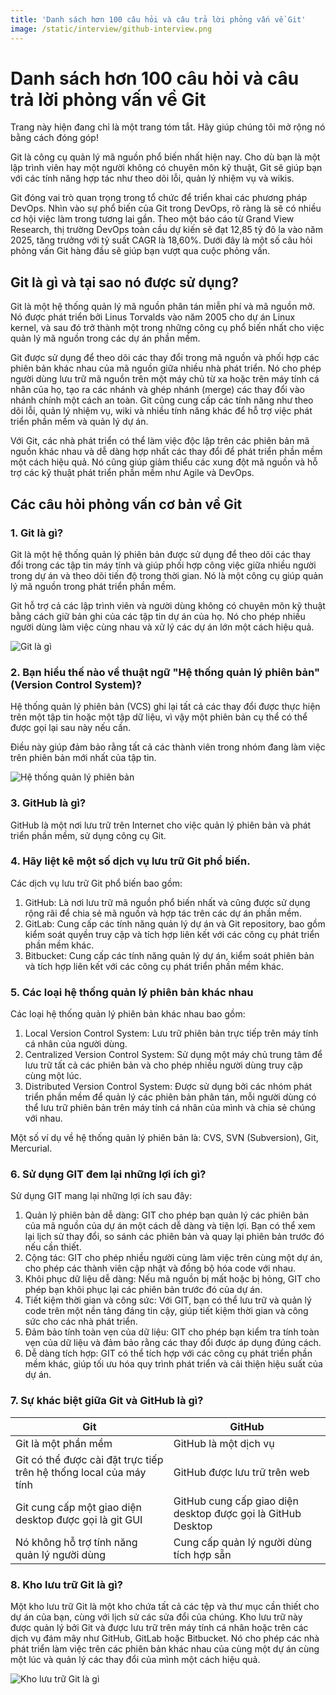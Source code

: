```yaml
---
title: 'Danh sách hơn 100 câu hỏi và câu trả lời phỏng vấn về Git'
image: /static/interview/github-interview.png
---
```



# Danh sách hơn 100 câu hỏi và câu trả lời phỏng vấn về Git

<Callout type="error">
  Trang này hiện đang chỉ là một trang tóm tắt. Hãy giúp chúng tôi mở rộng nó bằng cách đóng góp!
</Callout>

Git là công cụ quản lý mã nguồn phổ biến nhất hiện nay. Cho dù bạn là một lập trình viên hay một người không có chuyên môn kỹ thuật, Git sẽ giúp bạn với các tính năng hợp tác như theo dõi lỗi, quản lý nhiệm vụ và wikis.

Git đóng vai trò quan trọng trong tổ chức để triển khai các phương pháp DevOps. Nhìn vào sự phổ biến của Git trong DevOps, rõ ràng là sẽ có nhiều cơ hội việc làm trong tương lai gần. Theo một báo cáo từ Grand View Research, thị trường DevOps toàn cầu dự kiến sẽ đạt 12,85 tỷ đô la vào năm 2025, tăng trưởng với tỷ suất CAGR là 18,60%. Dưới đây là một số câu hỏi phỏng vấn Git hàng đầu sẽ giúp bạn vượt qua cuộc phỏng vấn.

## Git là gì và tại sao nó được sử dụng?

Git là một hệ thống quản lý mã nguồn phân tán miễn phí và mã nguồn mở. Nó được phát triển bởi Linus Torvalds vào năm 2005 cho dự án Linux kernel, và sau đó trở thành một trong những công cụ phổ biến nhất cho việc quản lý mã nguồn trong các dự án phần mềm.

Git được sử dụng để theo dõi các thay đổi trong mã nguồn và phối hợp các phiên bản khác nhau của mã nguồn giữa nhiều nhà phát triển. Nó cho phép người dùng lưu trữ mã nguồn trên một máy chủ từ xa hoặc trên máy tính cá nhân của họ, tạo ra các nhánh và ghép nhánh (merge) các thay đổi vào nhánh chính một cách an toàn. Git cũng cung cấp các tính năng như theo dõi lỗi, quản lý nhiệm vụ, wiki và nhiều tính năng khác để hỗ trợ việc phát triển phần mềm và quản lý dự án.

Với Git, các nhà phát triển có thể làm việc độc lập trên các phiên bản mã nguồn khác nhau và dễ dàng hợp nhất các thay đổi để phát triển phần mềm một cách hiệu quả. Nó cũng giúp giảm thiểu các xung đột mã nguồn và hỗ trợ các kỹ thuật phát triển phần mềm như Agile và DevOps.

## Các câu hỏi phỏng vấn cơ bản về Git

### 1. Git là gì?

Git là một hệ thống quản lý phiên bản được sử dụng để theo dõi các thay đổi trong các tập tin máy tính và giúp phối hợp công việc giữa nhiều người trong dự án và theo dõi tiến độ trong thời gian. Nó là một công cụ giúp quản lý mã nguồn trong phát triển phần mềm.

Git hỗ trợ cả các lập trình viên và người dùng không có chuyên môn kỹ thuật bằng cách giữ bản ghi của các tập tin dự án của họ. Nó cho phép nhiều người dùng làm việc cùng nhau và xử lý các dự án lớn một cách hiệu quả.

![Git là gì](/static/interview/git.png)

### 2. Bạn hiểu thế nào về thuật ngữ "Hệ thống quản lý phiên bản" (Version Control System)?

Hệ thống quản lý phiên bản (VCS) ghi lại tất cả các thay đổi được thực hiện trên một tập tin hoặc một tập dữ liệu, vì vậy một phiên bản cụ thể có thể được gọi lại sau này nếu cần.

Điều này giúp đảm bảo rằng tất cả các thành viên trong nhóm đang làm việc trên phiên bản mới nhất của tập tin.

![Hệ thống quản lý phiên bản](/static/interview/server.jpg)

### 3. GitHub là gì?

GitHub là một nơi lưu trữ trên Internet cho việc quản lý phiên bản và phát triển phần mềm, sử dụng công cụ Git.

### 4. Hãy liệt kê một số dịch vụ lưu trữ Git phổ biến.

Các dịch vụ lưu trữ Git phổ biến bao gồm:

1. GitHub: Là nơi lưu trữ mã nguồn phổ biến nhất và cũng được sử dụng rộng rãi để chia sẻ mã nguồn và hợp tác trên các dự án phần mềm.
2. GitLab: Cung cấp các tính năng quản lý dự án và Git repository, bao gồm kiểm soát quyền truy cập và tích hợp liên kết với các công cụ phát triển phần mềm khác.
3. Bitbucket: Cung cấp các tính năng quản lý dự án, kiểm soát phiên bản và tích hợp liên kết với các công cụ phát triển phần mềm khác.

### 5. Các loại hệ thống quản lý phiên bản khác nhau

Các loại hệ thống quản lý phiên bản khác nhau bao gồm:

1. Local Version Control System: Lưu trữ phiên bản trực tiếp trên máy tính cá nhân của người dùng.
2. Centralized Version Control System: Sử dụng một máy chủ trung tâm để lưu trữ tất cả các phiên bản và cho phép nhiều người dùng truy cập cùng một lúc.
3. Distributed Version Control System: Được sử dụng bởi các nhóm phát triển phần mềm để quản lý các phiên bản phân tán, mỗi người dùng có thể lưu trữ phiên bản trên máy tính cá nhân của mình và chia sẻ chúng với nhau.

Một số ví dụ về hệ thống quản lý phiên bản là: CVS, SVN (Subversion), Git, Mercurial.

### 6. Sử dụng GIT đem lại những lợi ích gì?

Sử dụng GIT mang lại những lợi ích sau đây:

1. Quản lý phiên bản dễ dàng: GIT cho phép bạn quản lý các phiên bản của mã nguồn của dự án một cách dễ dàng và tiện lợi. Bạn có thể xem lại lịch sử thay đổi, so sánh các phiên bản và quay lại phiên bản trước đó nếu cần thiết.
2. Cộng tác: GIT cho phép nhiều người cùng làm việc trên cùng một dự án, cho phép các thành viên cập nhật và đồng bộ hóa code với nhau.
3. Khôi phục dữ liệu dễ dàng: Nếu mã nguồn bị mất hoặc bị hỏng, GIT cho phép bạn khôi phục lại các phiên bản trước đó của dự án.
4. Tiết kiệm thời gian và công sức: Với GIT, bạn có thể lưu trữ và quản lý code trên một nền tảng đáng tin cậy, giúp tiết kiệm thời gian và công sức cho các nhà phát triển.
5. Đảm bảo tính toàn vẹn của dữ liệu: GIT cho phép bạn kiểm tra tính toàn vẹn của dữ liệu và đảm bảo rằng các thay đổi được áp dụng đúng cách.
6. Dễ dàng tích hợp: GIT có thể tích hợp với các công cụ phát triển phần mềm khác, giúp tối ưu hóa quy trình phát triển và cải thiện hiệu suất của dự án.

### 7. Sự khác biệt giữa Git và GitHub là gì?

| Git                                                                | GitHub                                                       |
| ------------------------------------------------------------------ | ------------------------------------------------------------ |
| Git là một phần mềm                                                | GitHub là một dịch vụ                                        |
| Git có thể được cài đặt trực tiếp trên hệ thống local của máy tính | GitHub được lưu trữ trên web                                 |
| Git cung cấp một giao diện desktop được gọi là git GUI             | GitHub cung cấp giao diện desktop được gọi là GitHub Desktop |
| Nó không hỗ trợ tính năng quản lý người dùng                       | Cung cấp quản lý người dùng tích hợp sẵn                     |

### 8. Kho lưu trữ Git là gì?

Một kho lưu trữ Git là một kho chứa tất cả các tệp và thư mục cần thiết cho dự án của bạn, cùng với lịch sử các sửa đổi của chúng. Kho lưu trữ này được quản lý bởi Git và được lưu trữ trên máy tính cá nhân hoặc trên các dịch vụ đám mây như GitHub, GitLab hoặc Bitbucket. Nó cho phép các nhà phát triển làm việc trên các phiên bản khác nhau của cùng một dự án cùng một lúc và quản lý các thay đổi của mình một cách hiệu quả.

![Kho lưu trữ Git là gì](/static/interview/dot-git-folder.jpg)
